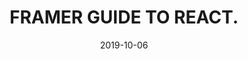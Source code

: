 ---
title: 'FRAMER GUIDE TO REACT.'
date: '2019-10-06'
category: 'Link'
tags:
  - React
  - Framer X
type: 'note'
link: 'https://www.framer.com/books/framer-guide-to-react/'
---